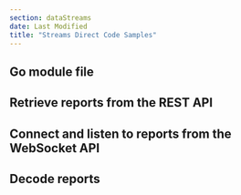 ```yaml
---
section: dataStreams
date: Last Modified
title: "Streams Direct Code Samples"
---
```



## Go module file

<CodeSample src="samples/DataStreams/StreamsDirect/mod.go" />

## Retrieve reports from the REST API

<CodeSample src="samples/DataStreams/StreamsDirect/client.go" />

## Connect and listen to reports from the WebSocket API

<CodeSample src="samples/DataStreams/StreamsDirect/ws/client-ws.go" />

## Decode reports

<CodeSample src="samples/DataStreams/StreamsDirect/decoder.go" />
